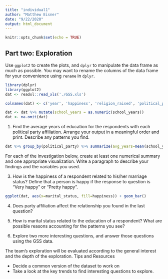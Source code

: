 ```yaml
---
title: "individual1"
author: "Matthew Eisner"
date: "9/22/2020"
output: html_document
---
```


```r
knitr::opts_chunk$set(echo = TRUE)
```


## Part two: Exploration

Use `ggplot2` to create the plots, and `dplyr` to manipulate the data frame as much as possible. You may want to rename the columns of the data frame for your convenience using `rename` in `dplyr`.

```r
library(dplyr)
library(ggplot2)
dat <- readxl::read_xls('./GSS.xls')

colnames(dat) <- c('year', 'happiness', 'religion_raised', 'political_party', 'sex', 'school_years', 'marital_status', 'work_hrs', 'id_num', 'ballot')

dat <- dat %>% mutate(school_years = as.numeric(school_years))
dat <- na.omit(dat)
```

1. Find the average years of education for the respondents with each political party affiliation. Arrange your output in a meaningful order and print. Describe any patterns you find.

```r
dat %>% group_by(political_party) %>% summarize(avg_years=mean(school_years), .groups='drop') %>% arrange(avg_years)
```

For each of the investigation below, create at least one numerical summary and one appropriate visualization. Write a paragraph to describe your findings and the variables you used.

3. How is the happiness of a respondent related to his/her marriage status? Define that a person is happy if the response to question is “Very happy” or “Pretty happy”.

```r
ggplot(dat, aes(x=marital_status, fill=happiness)) + geom_bar()
```

4. Does party affiliation affect the relationship you found in the last question?


5. How is marital status related to the education of a respondent? What are possible reasons accounting for the patterns you see?


6. Explore two more interesting questions, and answer those questions using the GSS data.



The team’s exploration will be evaluated according to the general interest and the depth of the exploration.
Tips and Resources

* Decide a common version of the dataset to work on
* Take a look at the key trends to find interesting questions to explore. 
